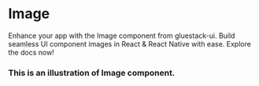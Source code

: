 
# Image

Enhance your app with the Image component from gluestack-ui. Build seamless UI component images in React & React Native with ease. Explore the docs now!

### This is an illustration of Image component.
<!-- Failed to load CodePreviewer for Example:1 -->